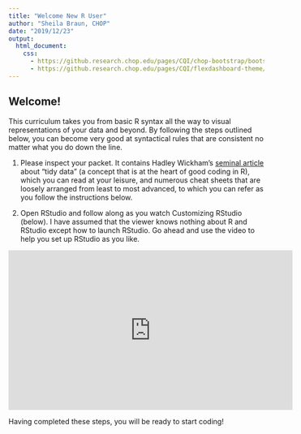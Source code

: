 ```yaml
---
title: "Welcome New R User"
author: "Sheila Braun, CHOP"
date: "2019/12/23"
output: 
  html_document:
    css:
      - https://github.research.chop.edu/pages/CQI/chop-bootstrap/bootstrap-3/bootstrap.min.css
      - https://github.research.chop.edu/pages/CQI/flexdashboard-theme/css/flexdashboard.min.css
---
```


## Welcome!

This curriculum takes you from basic R syntax all the way to visual representations of your data and beyond. By following the steps outlined below, you can become very good at syntactical rules that are consistent no matter what you do down the line.

1. Please inspect your packet. It contains Hadley Wickham’s [seminal article](https://vita.had.co.nz/papers/tidy-data.pdf) about “tidy data” (a concept that is at the heart of good coding in R), which you can read at your leisure, and numerous cheat sheets that are loosely arranged from least to most advanced, to which you can refer as you follow the instructions below.

2. Open RStudio and follow along as you watch Customizing RStudio (below). I have assumed that the viewer knows nothing about R and RStudio except how to launch RStudio. Go ahead and use the video to help you set up RStudio as you like.

<iframe width="560" height="315" src="https://storage.googleapis.com/braunsb-media/Quick%20R%20Help/Customizing%20RStudio.mp4" frameborder="0" allow="accelerometer; autoplay; encrypted-media; gyroscope; picture-in-picture" allowfullscreen></iframe>

Having completed these steps, you will be ready to start coding!

